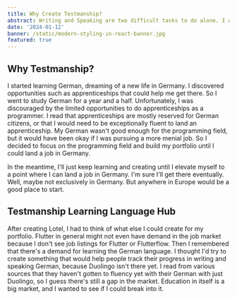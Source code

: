 ```yaml
---
title: Why Create Testmanship?
abstract: Writing and Speaking are two difficult tasks to do alone. I wanted to make a tool that would help people track their progress in writing and speaking German.
date: '2024-01-12'
banner: /static/modern-styling-in-react-banner.jpg
featured: true
---
```


## Why Testmanship?

I started learning German, dreaming of a new life in Germany. I discovered opportunities such as apprenticeships that could help me get there. So I went to study German for a year and a half. Unfortunately, I was discouraged by the limited opportunities to do apprenticeships as a programmer. I read that apprenticeships are mostly reserved for German citizens, or that I would need to be exceptionally fluent to land an apprenticeship. My German wasn't good enough for the programming field, but it would have been okay if I was pursuing a more menial job. So I decided to focus on the programming field and build my portfolio until I could land a job in Germany.

In the meantime, I'll just keep learning and creating until I elevate myself to a point where I can land a job in Germany. I'm sure I'll get there eventually. Well, maybe not exclusively in Germany. But anywhere in Europe would be a good place to start.

## Testmanship Learning Language Hub

After creating Lotel, I had to think of what else I could create for my portfolio. Flutter in general might not even have demand in the job market because I don't see job listings for Flutter or Flutterflow. Then I remembered that there's a demand for learning the German language. I thought I'd try to create something that would help people track their progress in writing and speaking German, because Duolingo isn't there yet. I read from various sources that they haven't gotten to fluency yet with their German with just Duolingo, so I guess there's still a gap in the market. Education in itself is a big market, and I wanted to see if I could break into it.